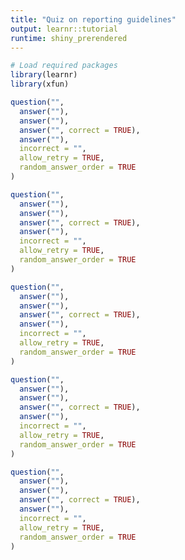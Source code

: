 ```yaml
---
title: "Quiz on reporting guidelines"
output: learnr::tutorial
runtime: shiny_prerendered
---
```


```r
# Load required packages
library(learnr)
library(xfun)
```

```r
question("",
  answer(""),
  answer(""),
  answer("", correct = TRUE),
  answer(""),
  incorrect = "",
  allow_retry = TRUE,
  random_answer_order = TRUE
)
```

```r
question("",
  answer(""),
  answer(""),
  answer("", correct = TRUE),
  answer(""),
  incorrect = "",
  allow_retry = TRUE,
  random_answer_order = TRUE
)
```

```r
question("",
  answer(""),
  answer(""),
  answer("", correct = TRUE),
  answer(""),
  incorrect = "",
  allow_retry = TRUE,
  random_answer_order = TRUE
)
```

```r
question("",
  answer(""),
  answer(""),
  answer("", correct = TRUE),
  answer(""),
  incorrect = "",
  allow_retry = TRUE,
  random_answer_order = TRUE
)
```

```r
question("",
  answer(""),
  answer(""),
  answer("", correct = TRUE),
  answer(""),
  incorrect = "",
  allow_retry = TRUE,
  random_answer_order = TRUE
)
```
